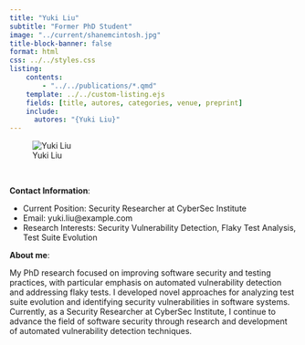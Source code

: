 ```yaml
---
title: "Yuki Liu"
subtitle: "Former PhD Student"
image: "../current/shanemcintosh.jpg"
title-block-banner: false
format: html
css: ../../styles.css
listing:
    contents:
        - "../../publications/*.qmd"
    template: ../../custom-listing.ejs
    fields: [title, autores, categories, venue, preprint]
    include:
      autores: "{Yuki Liu}"
---
```


::: {.profile-image}
![Yuki Liu](../current/shanemcintosh.jpg "Yuki Liu")
:::
<br>

**Contact Information**:

- Current Position: Security Researcher at CyberSec Institute
- Email: yuki.liu@example.com
- Research Interests: Security Vulnerability Detection, Flaky Test Analysis, Test Suite Evolution

**About me**:

My PhD research focused on improving software security and testing practices, with particular emphasis on automated vulnerability detection and addressing flaky tests. I developed novel approaches for analyzing test suite evolution and identifying security vulnerabilities in software systems. Currently, as a Security Researcher at CyberSec Institute, I continue to advance the field of software security through research and development of automated vulnerability detection techniques.
